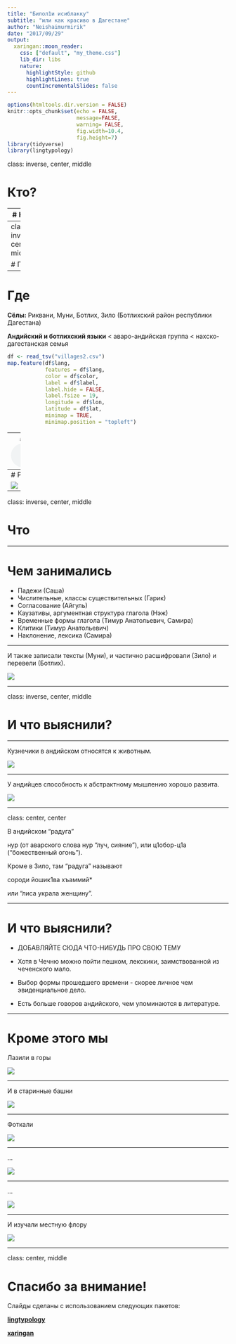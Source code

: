 ```yaml
---
title: "Билол1и исиблакку"
subtitle: "или как красиво в Дагестане"
author: "Neishaimurmirik"
date: "2017/09/29"
output:
  xaringan::moon_reader:
    css: ["default", "my_theme.css"]
    lib_dir: libs
    nature:
      highlightStyle: github
      highlightLines: true
      countIncrementalSlides: false
---
```


```r
options(htmltools.dir.version = FALSE)
knitr::opts_chunk$set(echo = FALSE,
                      message=FALSE,
                      warning= FALSE,
                      fig.width=10.4,
                      fig.height=7)
library(tidyverse)
library(lingtypology)
```

class: inverse, center, middle

# Кто?

---
# Кто?

- Neishaimirik
  - **Нэ**ж Рошан
  - Са**ша** Мартынова
  - **Ай**гуль Закирова
  - Са**ми**ра Ферхеес
  - Га**рик** Мороз
- и Тимур Майсак

---
class: inverse, center, middle

# Где


---

# Где

**Сёлы:** Риквани, Муни, Ботлих, Зило (Ботлихский район республики Дагестана)

**Андийский и ботлихский языки** < аваро-андийская группа < нахско-дагестанская семья

```r

df <- read_tsv("villages2.csv")
map.feature(df$lang, 
            features = df$lang,
            color = df$color,
            label = df$label,
            label.hide = FALSE,
            label.fsize = 19,
            longitude = df$lon,
            latitude = df$lat,
            minimap = TRUE,
            minimap.position = "topleft")
```

---
# Sound example
Пример звука: 
<audio controls>
  <source src="https://raw.githubusercontent.com/agricolamz/2017_Zilo_fieldwork_prezi/master/sound.WAV" type="audio/wav">
</audio>


---
# Picture example

![](https://raw.githubusercontent.com/agricolamz/2017_Zilo_fieldwork_prezi/master/background.jpg)


---

class: inverse, center, middle

# Что


---

# Чем занимались

- Падежи (Саша)
- Числительные, классы существительных (Гарик)
- Согласование (Айгуль)
- Каузативы, аргументная структура глагола (Нэж)
- Временные формы глагола (Тимур Анатольевич, Самира)
- Клитики (Тимур Анатольевич)
- Наклонение, лексика (Самира)

---

И также записали тексты (Муни), и частично расшифровали (Зило) и перевели (Ботлих).

![](https://github.com/agricolamz/2017_Zilo_fieldwork_prezi/master/f1.JPG)


---

class: inverse, center, middle

# И что выяснили?

---

Кузнечики в андийском относятся к животным.

![](https://raw.githubusercontent.com/agricolamz/2017_Zilo_fieldwork_prezi/master/f2.jpg)

---

У андийцев способность к абстрактному мышлению хорошо развита.

![](https://raw.githubusercontent.com/agricolamz/2017_Zilo_fieldwork_prezi/master/f3.jpg)


---

class: center, center

 В андийском "радуга" 

нур
(от аварского слова нур "луч, сияние"), или 
 ц1обор-ц1а 
("божественный огонь").

Кроме в Зило, там "радуга" называют 

сороди йошик1ва хъаммий*

или "лиса украла женщину". 

---

# И что выяснили?

- ДОБАВЛЯЙТЕ СЮДА ЧТО-НИБУДЬ ПРО СВОЮ ТЕМУ

- Хотя в Чечню можно пойти пешком, лекскики, заимствованной из чеченского мало.
- Выбор формы прошедшего времени - скорее личное чем эвиденциальное дело.
- Есть больше говоров андийского, чем упоминаются в литературе.

---

# Кроме этого мы

Лазили в горы

![](https://raw.githubusercontent.com/agricolamz/2017_Zilo_fieldwork_prezi/master/f4.jpg)

---

И в старинные башни

![](https://raw.githubusercontent.com/agricolamz/2017_Zilo_fieldwork_prezi/master/f5.jpg)

---

Фоткали

![](https://raw.githubusercontent.com/agricolamz/2017_Zilo_fieldwork_prezi/master/f6.jpg)

---

...

![](https://raw.githubusercontent.com/agricolamz/2017_Zilo_fieldwork_prezi/master/f7.jpg)

---

...

![](https://raw.githubusercontent.com/agricolamz/2017_Zilo_fieldwork_prezi/master/f9.jpg)

---

И изучали местную флору

![](https://raw.githubusercontent.com/agricolamz/2017_Zilo_fieldwork_prezi/master/f8.jpg)

---


class: center, middle

# Спасибо за внимание!

Слайды сделаны с использованием следующих пакетов:

[**lingtypology**](https://ropensci.github.io/lingtypology/)

[**xaringan**](https://github.com/yihui/xaringan)
